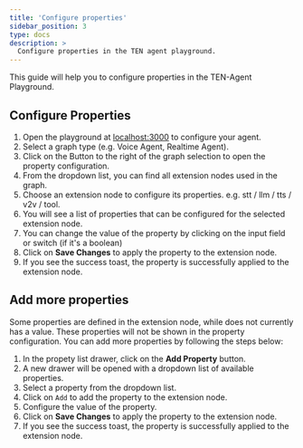```yaml
---
title: 'Configure properties'
sidebar_position: 3
type: docs
description: >
  Configure properties in the TEN agent playground.
---
```


This guide will help you to configure properties in the TEN-Agent Playground.

## Configure Properties

1. Open the playground at [localhost:3000](http://localhost:3000) to configure your agent.
2. Select a graph type (e.g. Voice Agent, Realtime Agent).
3. Click on the Button to the right of the graph selection to open the property configuration.
4. From the dropdown list, you can find all extension nodes used in the graph.
5. Choose an extension node to configure its properties. e.g. stt / llm / tts / v2v / tool.
6. You will see a list of properties that can be configured for the selected extension node.
7. You can change the value of the property by clicking on the input field or switch (if it's a boolean)
8. Click on **Save Changes** to apply the property to the extension node.
9. If you see the success toast, the property is successfully applied to the extension node.

## Add more properties

Some properties are defined in the extension node, while does not currently has a value. These properties will not be shown in the property configuration. You can add more properties by following the steps below:

1. In the propety list drawer, click on the **Add Property** button.
2. A new drawer will be opened with a dropdown list of available properties.
3. Select a property from the dropdown list.
4. Click on `Add` to add the property to the extension node.
5. Configure the value of the property.
6. Click on **Save Changes** to apply the property to the extension node.
7. If you see the success toast, the property is successfully applied to the extension node.